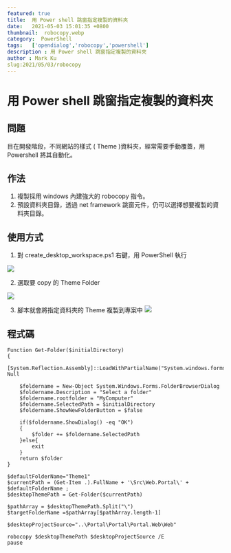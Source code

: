 ```yaml
---
featured: true
title:  用 Power shell 跳窗指定複製的資料夾
date:   2021-05-03 15:01:35 +0800
thumbnail:  robocopy.webp
category:  PowerShell
tags:   ['opendialog','robocopy','powershell']
description : 用 Power shell 跳窗指定複製的資料夾
author : Mark Ku
slug:2021/05/03/robocopy
---
```


# 用 Power shell 跳窗指定複製的資料夾
## 問題
目在開發階段，不同網站的樣式 ( Theme )資料夾，經常需要手動覆蓋，用Powershell 將其自動化。

## 作法
1. 複製採用 windows 內建強大的 robocopy 指令。
2. 預設資料夾目錄，透過 net framework 跳窗元件，仍可以選擇想要複製的資料夾目錄。


## 使用方式
1. 對 create_desktop_workspace.ps1 右鍵，用 PowerShell 執行

![](https://i.imgur.com/y4bvyXF.webp)

2. 選取要 copy 的 Theme Folder 

![](https://i.imgur.com/1CJbX54.webp)

3. 腳本就會將指定資料夾的 Theme 複製到專案中
![](https://i.imgur.com/dwiYrGX.webp)

## 程式碼
```
Function Get-Folder($initialDirectory)
{
    [System.Reflection.Assembly]::LoadWithPartialName("System.windows.forms")|Out-Null

    $foldername = New-Object System.Windows.Forms.FolderBrowserDialog
    $foldername.Description = "Select a folder"
    $foldername.rootfolder = "MyComputer"
    $foldername.SelectedPath = $initialDirectory
	$foldername.ShowNewFolderButton = $false
	
    if($foldername.ShowDialog() -eq "OK")
    {		
        $folder += $foldername.SelectedPath
    }else{
		exit		
	}
    return $folder
}

$defaultFolderName="Theme1"
$currentPath = (Get-Item .).FullName + '\Src\Web.Portal\' + $defaultFolderName ;
$desktopThemePath = Get-Folder($currentPath)

$pathArray = $desktopThemePath.Split("\")
$targetFolderName =$pathArray[$pathArray.length-1]

$desktopProjectSource="..\Portal\Portal\Portal.Web\Web"

robocopy $desktopThemePath $desktopProjectSource /E
pause


```

